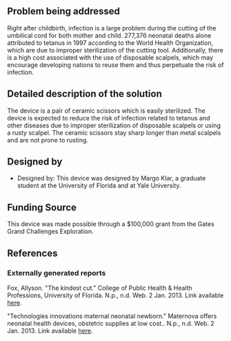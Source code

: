 {{Medical Device
|Health Topic=Maternal mortality, Child mortality 
|Classification=Preventative
|Scope=Prototype
|Location=Africa, Asia, South America
|Image=Imageneeded.png
}}
<!-- Please make sure to use the format provided below for consistency between all devices. -->
==Problem being addressed==
Right after childbirth, infection is a large problem during the cutting of the umbilical cord for both mother and child. 277,376 neonatal deaths alone attributed to tetanus in 1997 according to the World Health Organization, which are due to improper sterilization of the cutting tool. Additionally, there is a high cost associated with the use of disposable scalpels, which may encourage developing nations to reuse them and thus perpetuate the risk of infection.

==Detailed description of the solution==
The device is a pair of ceramic scissors which is easily sterilized. The device is expected to reduce the risk of infection related to tetanus and other diseases due to improper sterilization of disposable scalpels or using a rusty scalpel. The ceramic scissors stay sharp longer than metal scalpels and are not prone to rusting.

==Designed by==
*Designed by: This device was designed by Margo Klar, a graduate student at the University of Florida and at Yale University.
 
==Funding Source==
This device was made possible through a $100,000 grant from the Gates Grand Challenges Exploration.

==References==
===Externally generated reports===
Fox, Allyson. "The kindest cut." College of Public Health & Health Professions, University of Florida. N.p., n.d. Web. 2 Jan. 2013. Link available [http://phhp.ufl.edu/2012/03/05/the-kindest-cut/ here].

"Technologies innovations maternal neonatal newborn." Maternova offers neonatal health devices, obstetric supplies at low cost.. N.p., n.d. Web. 2 Jan. 2013. Link available [http://maternova.net/health-innovations/ceramic-cord-scissors here].

<!-- Add relevant categories, such as [[Category:HIV]] or [[Category:Malaria]] below this line -->